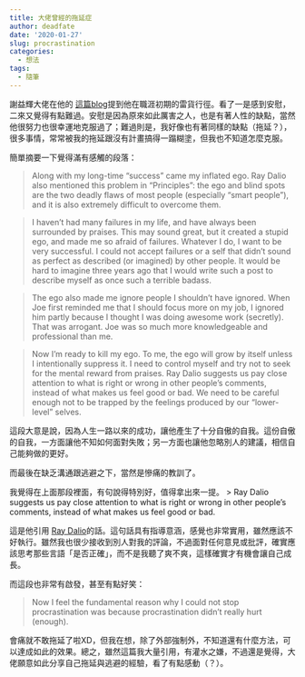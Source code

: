 ```yaml
---
title: 大佬曾經的拖延症
author: deadfate
date: '2020-01-27'
slug: procrastination
categories:
  - 想法
tags:
  - 隨筆
---
```

 
謝益輝大佬在他的 [這篇blog](https://yihui.org/en/2018/02/career-crisis/)提到他在職涯初期的雷貨行徑。看了一是感到安慰，二來又覺得有點難過。安慰是因為原來如此厲害之人，也是有著人性的缺點，當然他很努力也很幸運地克服過了；難過則是，我好像也有著同樣的缺點（拖延？），很多事情，常常被我的拖延跟沒有計畫搞得一蹋糊塗，但我也不知道怎麼克服。  

簡單摘要一下覺得滿有感觸的段落：  

> Along with my long-time “success” came my inflated ego. Ray Dalio also mentioned this problem in “Principles”: the ego and blind spots are the two deadly flaws of most people (especially “smart people”), and it is also extremely difficult to overcome them.  

> I haven’t had many failures in my life, and have always been surrounded by praises. This may sound great, but it created a stupid ego, and made me so afraid of failures. Whatever I do, I want to be very successful. I could not accept failures or a self that didn’t sound as perfect as described (or imagined) by other people. It would be hard to imagine three years ago that I would write such a post to describe myself as once such a terrible badass.  

> The ego also made me ignore people I shouldn’t have ignored. When Joe first reminded me that I should focus more on my job, I ignored him partly because I thought I was doing awesome work (secretly). That was arrogant. Joe was so much more knowledgeable and professional than me.  

> Now I’m ready to kill my ego. To me, the ego will grow by itself unless I intentionally suppress it. I need to control myself and try not to seek for the mental reward from praises. Ray Dalio suggests us pay close attention to what is right or wrong in other people’s comments, instead of what makes us feel good or bad. We need to be careful enough not to be trapped by the feelings produced by our “lower-level” selves.  

這段大意是說，因為人生一路以來的成功，讓他產生了十分自傲的自我。這份自傲的自我，一方面讓他不知如何面對失敗；另一方面也讓他忽略別人的建議，相信自己能夠做的更好。

而最後在缺乏溝通跟逃避之下，當然是慘痛的教訓了。  

我覺得在上面那段裡面，有句說得特別好，值得拿出來一提。
> Ray Dalio suggests us pay close attention to what is right or wrong in other people’s comments, instead of what makes us feel good or bad.  


這是他引用 [Ray Dalio](https://zh.wikipedia.org/wiki/%E9%9B%B7%C2%B7%E9%81%94%E5%88%A9%E5%A5%A7)的話。這句話具有指導意涵，感覺也非常實用，雖然應該不好執行。雖然我也很少接收到別人對我的評論，不過面對任何意見或批評，確實應該思考那些言語「是否正確」，而不是我聽了爽不爽，這樣確實才有機會讓自己成長。

而這段也非常有啟發，甚至有點好笑：  

> Now I feel the fundamental reason why I could not stop procrastination was because procrastination didn’t really hurt (enough).  

會痛就不敢拖延了啦XD，但我在想，除了外部強制外，不知道還有什麼方法，可以達成如此的效果。總之，雖然這篇我大量引用，有灌水之嫌，不過還是覺得，大佬願意如此分享自己拖延與逃避的經驗，看了有點感動（？）。
